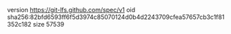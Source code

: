 version https://git-lfs.github.com/spec/v1
oid sha256:82bfd6593ff6f5d3974c85070124d0b4d2243709cfea57657cb3c1f81352c182
size 57539
